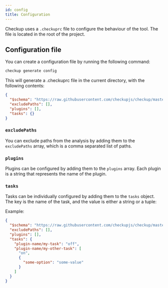 ```yaml
---
id: config
title: Configuration
---
```


Checkup uses a `.checkuprc` file to configure the behaviour of the tool. The file is located in the root of the project.

## Configuration file

You can create a configuration file by running the following command:

```bash
checkup generate config
```

This will generate a .checkuprc file in the current directory, with the following contents:

```json title=".checkuprc"
{
  "$schema": "https://raw.githubusercontent.com/checkupjs/checkup/master/packages/core/src/schemas/config-schema.json",
  "excludePaths": [],
  "plugins": [],
  "tasks": {}
}
```

### `excludePaths`

You can exclude paths from the analysis by adding them to the `excludePaths` array, which is a comma separated list of paths.

### `plugins`

Plugins can be configured by adding them to the `plugins` array. Each plugin is a string that represents the name of the plugin.

### `tasks`

Tasks can be individually configured by adding them to the `tasks` object. The key is the name of the task, and the value is either a string or a tuple:

Example:

```json
{
  "$schema": "https://raw.githubusercontent.com/checkupjs/checkup/master/packages/core/src/schemas/config-schema.json",
  "excludePaths": [],
  "plugins": [],
  "tasks": {
    "plugin-name/my-task": "off",
    "plugin-name/my-other-task": [
      "on",
      {
        "some-option": "some-value"
      }
    ]
  }
}
```
